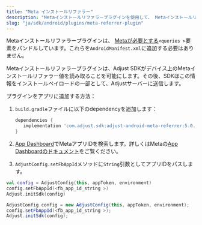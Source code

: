 ```yaml
---
title: "Meta インストールリファラー"
description: "Metaインストールリファラープラグインを使用して、 Metaインストールリファラー情報をAdjustに送信します。"
slug: "ja/sdk/android/plugins/meta-referrer-plugin"
---
```


<Callout type="note">

Metaインストールリファラープラグインは、 [Metaが必要とする](https://developers.facebook.com/docs/app-ads/meta-install-referrer#step-1--add-the-meta-apps)`<queries >`要素をバンドルしています。これらを`AndroidManifest.xml`に追加する必要はありません。

</Callout>

Metaインストールリファラープラグインは、Adjust SDKがデバイス上のMetaインストールリファラー値を読み取ることを可能にします。その後、SDKはこの情報をインストールペイロードの一部として、Adjustサーバーに送信します。

プラグインをアプリに追加する方法：

1. `build.gradle`ファイルに以下のdependencyを追加します：

   <CodeBlock title="build.gradle">

   ```groovy
   dependencies {
      implementation 'com.adjust.sdk:adjust-android-meta-referrer:5.0.0-SNAPSHOT'
   }
   ```

   </CodeBlock>

2. [App Dashboard](https://developers.facebook.com/apps)でMetaアプリIDを検索します。詳しくはMetaの[App Dashboardのドキュメント](https://developers.facebook.com/docs/development/create-an-app/app-dashboard)をご覧ください。

3. `AdjustConfig.setFbAppId`メソッドに`String`引数としてアプリIDをパスします。

<Tabs>
<Tab title="Kotlin">
<CodeBlock highlight="{range: 2}">

```kotlin
val config = AdjustConfig(this, appToken, environment)
config.setFbAppId(<fb_app_id_string >)
Adjust.initSdk(config)
```

</CodeBlock>
</Tab>
<Tab title="Java">
<CodeBlock highlight="{range: 2}">

```java
AdjustConfig config = new AdjustConfig(this, appToken, environment);
config.setFbAppId(<fb_app_id_string >);
Adjust.initSdk(config);
```

</CodeBlock>
</Tab>
</Tabs>
